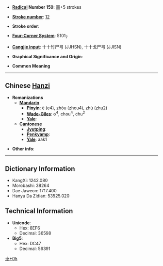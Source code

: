 * '''[[Wiktionary:Chinese radical index| Radical]] Number 159''': [[Wiktionary:Chinese radical index 車|車]]+5 strokes

* '''[[Wiktionary:Chinese total strokes index|Stroke number]]''': [[Wiktionary:Chinese total strokes index 12|12]]

* '''Stroke order''': 

* '''[[Wiktionary:Chinese four corner index|Four-Corner System]]''': 5101<sub>7</sub>

* '''[[Wiktionary:Chinese Cangjie index|Cangjie input]]''': 十十竹尸弓 (JJHSN), 十十戈尸弓 (JJISN)

* '''Graphical Significance and Origin''': 

* '''Common Meaning'''

----

== Chinese [[Hanzi]] ==

* '''Romanizations'''
** '''[[Mandarin]]'''
*** '''[[Pinyin]]''': è (e4), zhòu (zhou4), zhú (zhu2)
*** '''[[Wade-Giles]]''': o<sup>4</sup>, chou<sup>4</sup>, chu<sup>2</sup>
*** '''[[Yale]]''': 
** '''[[Cantonese]]'''
*** '''[[Jyutping]]''':
*** '''[[Penkyamp]]''': 
*** '''[[Yale]]''': aak1

* '''Other info''': 

----

== Dictionary Information ==

* KangXi: 1242.080
* Morobashi: 38264
* Dae Jaweon: 1717.400
* Hanyu Da Zidian: 53525.020

== Technical Information ==

* '''Unicode''':
** Hex: 8EF6
** Decimal: 36598
* '''Big5''':
** Hex: DC47
** Decimal: 56391

[[Category:CJKV Character articles lacking a common meaning|車+05]]